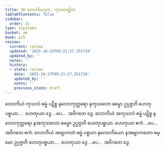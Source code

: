 ```yaml
---
title: 30 လောကိယဒုက, ကုသလတ္တိက
tableOfContents: false
sidebar:
  order: 31
type: tipitaka
basket: ab
book: p15
review:
  current: review
  updated: '2025-10-23T09:21:27.251718'
  updated_by: ''
  notes: ''
  history:
  - state: review
    date: '2025-10-23T09:21:27.251718'
    updated_by: ''
    notes: ''
    previous_state: draft
---
```



<ReviewStatus review={frontmatter.review} showDetails={true} />

<HypothesisAnnotation frontmatter={frontmatter} />

<DynamicBreadcrumb />

<Division number="39" book="p15" e="ch" v="40" p="225">

<Paragraph number="112" book="p15">
လောကိယံ ကုသလံ ဓမ္မံ ပဋိစ္စ နလောကုတ္တရော နကုသလော ဓမ္မော ဥပ္ပဇ္ဇတိ ဟေတုပစ္စယာ… . ဟေတုယာ ဒွေ …ပေ…  အဝိဂတေ ဒွေ.
</Paragraph>

<Paragraph number="113" book="p15">
လောကိယံ အကုသလံ ဓမ္မံ ပဋိစ္စ နလောကုတ္တရော နအကုသလော ဓမ္မော ဥပ္ပဇ္ဇတိ ဟေတုပစ္စယာ. ဟေတုယာ ဧကံ …ပေ…  အဝိဂတေ ဧကံ.
</Paragraph>

<Paragraph number="114" book="p15">
လောကိယံ အဗျာကတံ ဓမ္မံ ပစ္စယာ နလောကိယော နအဗျာကတော ဓမ္မော ဥပ္ပဇ္ဇတိ ဟေတုပစ္စယာ… . ဟေတုယာ ဒွေ …ပေ…  အဝိဂတေ ဒွေ.
</Paragraph>
</Division>